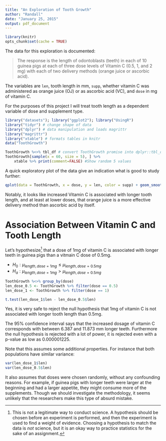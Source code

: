 ```yaml
---
title: "An Exploration of Tooth Growth"
author: "Randall"
date: "January 25, 2015"
output: pdf_document
---
```


```r
library(knitr)
opts_chunk$set(cache = TRUE)
```

The data for this exploration is documented:

>The response is the length of odontoblasts (teeth) in each of 10 guinea pigs at each of three dose levels of Vitamin C (0.5, 1, and 2 mg) with each of two delivery methods (orange juice or ascorbic acid).

The variables are `len`, tooth length in mm, `supp`, whether vitamin C was administered
as orange juice (OJ) or as ascorbic acid (VC), and `dose` in mg of vitamin C.

For the purposes of this project I will treat tooth length as a dependent variable of
dose and supplement type.

```r
library("datasets"); library("ggplot2"); library("UsingR")
library("tidyr") # change shape of data
library("dplyr") # data manipulation and loads magrittr
library("magrittr")
library("xtable") # formats tables in knitr
data("ToothGrowth")
```
```r
ToothGrowth %<>% tbl_df # convert ToothGrowth promise into dplyr::tbl_df object
ToothGrowth[sample(x = 60, size = 5), ] %>% 
    xtable %>% print(comment=FALSE) #Show random 5 values
```

A quick exploratory plot of the data give an indication what is good to study further:
```r
qplot(data = ToothGrowth, x = dose, y = len, color = supp) + geom_smooth()
```

Notably, it looks like increased Vitamin C is associated with longer tooth length, and
at least at lower doses, that orange juice is a more effective delivery method than
ascorbic acid by itself.

# Association Between Vitamin C and Tooth Length

Let's hypothesize[^1] that a dose of 1mg of vitamin C is associated with longer teeth in 
guinea pigs than a vitmain C dose of 0.5mg.

* $H_{0} : \mu_{length, dose=1mg} \leq \mu_{length, dose = 0.5mg}$
* $H_{a} : \mu_{length, dose=1mg} > \mu_{length, dose = 0.5mg}$

```r
ToothGrowth %<>% group_by(dose)
len_dose_0.5 <- ToothGrowth %>% filter(dose == 0.5)
len_dose_1 <- ToothGrowth %>% filter(dose == 1)

t.test(len_dose_1$len - len_dose_0.5$len)
```

Yes, it is very safe to reject the null hypothesis that 1mg of vitamin C is not 
associated with longer tooth length than 0.5mg.

The 95% confidence interval says that the increased dosage of vitamin C corresponds 
with between 6.387 and 11.873 mm longer teeth. Furthermore the null hypothesis is 
rejected with a lot of power, it is rejected even with a p-value as low as 0.000001225.

Note that this assumes some additional properties. For instance that both populations
have similar variance:
```r
var(len_dose_1$len)
var(len_dose_0.5$len)
```

It also assumes that doses were chosen randomly, without any confounding reasons. For
example, if guinea pigs with longer teeth were larger at the beginning and had a larger 
appetite, they might consume more of the supplements. Though we should investigate the 
methodology, it seems unlikely that the researchers make this type of absurd mistake.

[^1]: This is not a legitimate way to conduct science. A hypothesis should be 
chosen before an experiment is performed, and then the experiment is used to find a 
weight of evidence. Choosing a hypothesis to match the data is *not* science, but it 
is an okay way to practice statistics for the sake of an assignment.